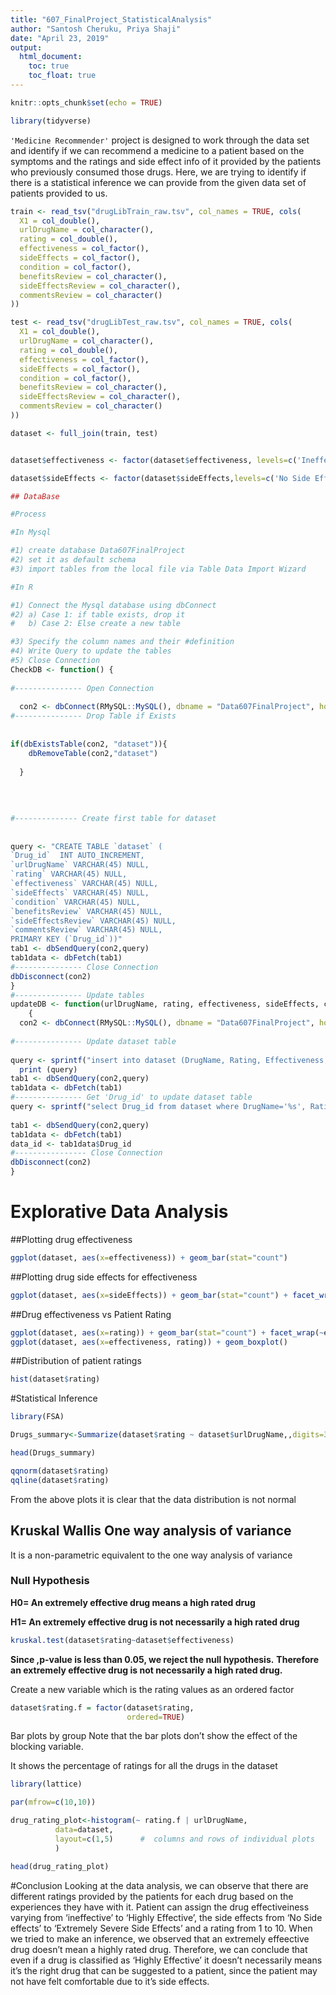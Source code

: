 ```yaml
---
title: "607_FinalProject_StatisticalAnalysis"
author: "Santosh Cheruku, Priya Shaji"
date: "April 23, 2019"
output:
  html_document:
    toc: true
    toc_float: true
---
```


```r
knitr::opts_chunk$set(echo = TRUE)

library(tidyverse)
```
`'Medicine Recommender'` project is designed to work through the data set and identify if we can recommend a medicine to a patient based on the symptoms and the ratings and side effect info of it provided by the patients who previously consumed those drugs. Here, we are trying to identify if there is  a statistical inference we can provide from the given data set of patients provided to us. 

```r
train <- read_tsv("drugLibTrain_raw.tsv", col_names = TRUE, cols(
  X1 = col_double(),
  urlDrugName = col_character(),
  rating = col_double(),
  effectiveness = col_factor(),
  sideEffects = col_factor(),
  condition = col_factor(),
  benefitsReview = col_character(),
  sideEffectsReview = col_character(),
  commentsReview = col_character()
))

test <- read_tsv("drugLibTest_raw.tsv", col_names = TRUE, cols(
  X1 = col_double(),
  urlDrugName = col_character(),
  rating = col_double(),
  effectiveness = col_factor(),
  sideEffects = col_factor(),
  condition = col_factor(),
  benefitsReview = col_character(),
  sideEffectsReview = col_character(),
  commentsReview = col_character()
))

dataset <- full_join(train, test)


dataset$effectiveness <- factor(dataset$effectiveness, levels=c('Ineffective','Marginally Effective','Moderately Effective','Considerably Effective','Highly Effective'))

dataset$sideEffects <- factor(dataset$sideEffects,levels=c('No Side Effects','Mild Side Effects','Moderate Side Effects','Severe Side Effects','Extremely Severe Side Effects'))

```







```r

## DataBase

#Process

#In Mysql

#1) create database Data607FinalProject
#2) set it as default schema
#3) import tables from the local file via Table Data Import Wizard

#In R

#1) Connect the Mysql database using dbConnect
#2) a) Case 1: if table exists, drop it
#   b) Case 2: Else create a new table

#3) Specify the column names and their #definition
#4) Write Query to update the tables
#5) Close Connection
CheckDB <- function() {
  
#--------------- Open Connection 
  
  con2 <- dbConnect(RMySQL::MySQL(), dbname = "Data607FinalProject", host="localhost", user="root",password= "Sparc@DATA_607")
#--------------- Drop Table if Exists 
  
  
if(dbExistsTable(con2, "dataset")){
    dbRemoveTable(con2,"dataset")
  
  }
 
  
  
  
#-------------- Create first table for dataset
  
  
query <- "CREATE TABLE `dataset` (  
`Drug_id`  INT AUTO_INCREMENT,
`urlDrugName` VARCHAR(45) NULL,
`rating` VARCHAR(45) NULL,
`effectiveness` VARCHAR(45) NULL, 
`sideEffects` VARCHAR(45) NULL, 
`condition` VARCHAR(45) NULL,
`benefitsReview` VARCHAR(45) NULL,
`sideEffectsReview` VARCHAR(45) NULL,
`commentsReview` VARCHAR(45) NULL,
PRIMARY KEY (`Drug_id`))"
tab1 <- dbSendQuery(con2,query)
tab1data <- dbFetch(tab1)
#--------------- Close Connection
dbDisconnect(con2)
}
#--------------- Update tables
updateDB <- function(urlDrugName, rating, effectiveness, sideEffects, condition, benefitsReview, sideEffectsReview, commentsReview)
    {
  con2 <- dbConnect(RMySQL::MySQL(), dbname = "Data607FinalProject", host="localhost", user="root",password= "root")
  
#--------------- Update dataset table 
  
query <- sprintf("insert into dataset (DrugName, Rating, Effectiveness, SideEffects, Condition, BenefitsReview, SideEffectsReview, CommentsReview) values('%s','%s','%s','%s','%s','%s','%s','%s')",urlDrugName, rating, effectiveness, sideEffects, condition, benefitsReview, sideEffectsReview, commentsReview)
  print (query)
tab1 <- dbSendQuery(con2,query)
tab1data <- dbFetch(tab1)
#--------------- Get 'Drug_id' to update dataset table
query <- sprintf("select Drug_id from dataset where DrugName='%s', Rating='%s', Effectiveness='%s', SideEffects='%s', Condition='%s', BenefitsReview='%s', SideEffectsReview='%s', CommentsReview='%s' limit 1",urlDrugName, rating, effectiveness, sideEffects, condition, benefitsReview, sideEffectsReview, commentsReview)
  
tab1 <- dbSendQuery(con2,query)
tab1data <- dbFetch(tab1)
data_id <- tab1data$Drug_id
#---------------- Close Connection
dbDisconnect(con2)
}


```
# Explorative Data Analysis

##Plotting drug effectiveness
```r
ggplot(dataset, aes(x=effectiveness)) + geom_bar(stat="count")
```

##Plotting drug side effects for effectiveness
```r
ggplot(dataset, aes(x=sideEffects)) + geom_bar(stat="count") + facet_wrap(~effectiveness) + theme(axis.text.x=element_text(angle=90,hjust=1,vjust=0.5))
```

##Drug effectiveness vs Patient Rating
```r
ggplot(dataset, aes(x=rating)) + geom_bar(stat="count") + facet_wrap(~effectiveness) + theme(axis.text.x=element_text(angle=90,hjust=1,vjust=0.5))
ggplot(dataset, aes(x=effectiveness, rating)) + geom_boxplot()
```

##Distribution of patient ratings
```r
hist(dataset$rating)

```

#Statistical Inference


```r
library(FSA)

Drugs_summary<-Summarize(dataset$rating ~ dataset$urlDrugName,,digits=3)

head(Drugs_summary)
```



```r
qqnorm(dataset$rating)
qqline(dataset$rating)
```


From the above plots it is clear that the data distribution is not normal


## Kruskal Wallis One way analysis of variance

It is a non-parametric equivalent to the one way analysis of variance

### Null Hypothesis

<b>H0= An extremely effective drug means a high rated drug</b>

<b>H1= An extremely effective drug is not necessarily a high rated drug</b>

```r
kruskal.test(dataset$rating~dataset$effectiveness)
```


**Since ,p-value is less than 0.05, we reject the null hypothesis.**
**Therefore an extremely effective drug is not necessarily a high rated drug.**


Create a new variable which is the rating values as an ordered factor

```r
 

dataset$rating.f = factor(dataset$rating,
                          ordered=TRUE)

```


Bar plots by group
Note that the bar plots don't show the effect of the blocking variable.

It shows the percentage of ratings for all the drugs in the dataset

```r
library(lattice)

par(mfrow=c(10,10))

drug_rating_plot<-histogram(~ rating.f | urlDrugName,
          data=dataset,
          layout=c(1,5)      #  columns and rows of individual plots
          )

head(drug_rating_plot)
```




#Conclusion
Looking at the data analysis, we can observe that there are different ratings provided by the patients for each drug based on the experiences they have with it. Patient can assign the drug effectiveiness varying from 'ineffective' to 'Highly Effective', the side effects from 'No Side effects' to 'Extremely Severe Side Effects' and a rating from 1 to 10. When we tried to make an inference, we observed that an extremely effeective drug doesn't mean a highly rated drug. Therefore, we can conclude that even if a drug is classified as 'Highly Effective' it doesn't necessarily means it's the right drug that can be suggested to a patient, since the patient may not have felt comfortable due to it's side effects.